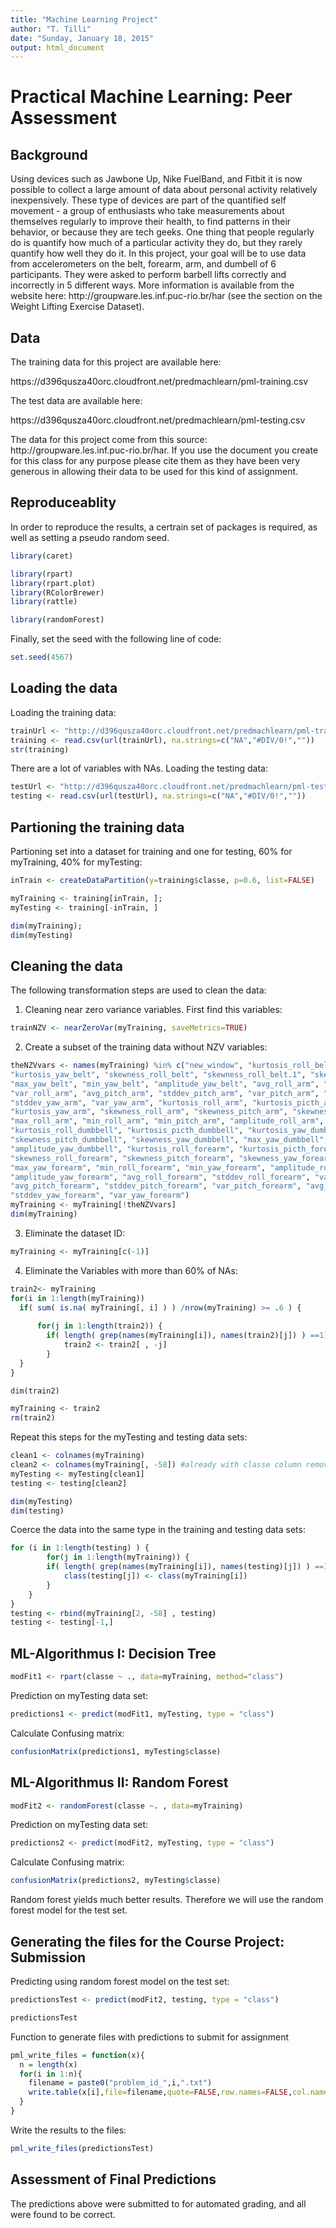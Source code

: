 ```yaml
---
title: "Machine Learning Project"
author: "T. Tilli"
date: "Sunday, January 18, 2015"
output: html_document
---
```


# Practical Machine Learning:  Peer Assessment 

## Background

Using devices such as Jawbone Up, Nike FuelBand, and Fitbit it is now possible to collect a large amount of data about personal activity relatively inexpensively. These type of devices are part of the quantified self movement - a group of enthusiasts who take measurements about themselves regularly to improve their health, to find patterns in their behavior, or because they are tech geeks. One thing that people regularly do is quantify how much of a particular activity they do, but they rarely quantify how well they do it. In this project, your goal will be to use data from accelerometers on the belt, forearm, arm, and dumbell of 6 participants. They were asked to perform barbell lifts correctly and incorrectly in 5 different ways. More information is available from the website here: http://groupware.les.inf.puc-rio.br/har (see the section on the Weight Lifting Exercise Dataset). 


## Data

The training data for this project are available here: 

https://d396qusza40orc.cloudfront.net/predmachlearn/pml-training.csv

The test data are available here: 

https://d396qusza40orc.cloudfront.net/predmachlearn/pml-testing.csv

The data for this project come from this source: http://groupware.les.inf.puc-rio.br/har. If you use the document you create for this class for any purpose please cite them as they have been very generous in allowing their data to be used for this kind of assignment. 


## Reproduceablity

In order to reproduce the results, a certrain set of packages is required, as well as setting a pseudo random seed.

```r
library(caret)
```

```r
library(rpart)
library(rpart.plot)
library(RColorBrewer)
library(rattle)
```
```r
library(randomForest)
```
Finally, set the  seed with the following line of code:

```r
set.seed(4567)
```

## Loading the data
Loading the training data:

```r
trainUrl <- "http://d396qusza40orc.cloudfront.net/predmachlearn/pml-training.csv"
training <- read.csv(url(trainUrl), na.strings=c("NA","#DIV/0!",""))
str(training)
```
There are a lot of variables with NAs.
Loading the testing data:

```r
testUrl <- "http://d396qusza40orc.cloudfront.net/predmachlearn/pml-testing.csv"
testing <- read.csv(url(testUrl), na.strings=c("NA","#DIV/0!",""))
```

## Partioning the training data 
Partioning set into a dataset for training and one for testing, 60% for myTraining, 40% for myTesting:

```r
inTrain <- createDataPartition(y=training$classe, p=0.6, list=FALSE)

myTraining <- training[inTrain, ]; 
myTesting <- training[-inTrain, ]

dim(myTraining); 
dim(myTesting)
```

## Cleaning the data

The following transformation steps are used to clean the data:

1.  Cleaning near zero variance variables. First find this variables:
```r
trainNZV <- nearZeroVar(myTraining, saveMetrics=TRUE)
```

2. Create a subset of the training data without NZV variables:
```r
theNZVvars <- names(myTraining) %in% c("new_window", "kurtosis_roll_belt", "kurtosis_picth_belt",
"kurtosis_yaw_belt", "skewness_roll_belt", "skewness_roll_belt.1", "skewness_yaw_belt",
"max_yaw_belt", "min_yaw_belt", "amplitude_yaw_belt", "avg_roll_arm", "stddev_roll_arm",
"var_roll_arm", "avg_pitch_arm", "stddev_pitch_arm", "var_pitch_arm", "avg_yaw_arm",
"stddev_yaw_arm", "var_yaw_arm", "kurtosis_roll_arm", "kurtosis_picth_arm",
"kurtosis_yaw_arm", "skewness_roll_arm", "skewness_pitch_arm", "skewness_yaw_arm",
"max_roll_arm", "min_roll_arm", "min_pitch_arm", "amplitude_roll_arm", "amplitude_pitch_arm",
"kurtosis_roll_dumbbell", "kurtosis_picth_dumbbell", "kurtosis_yaw_dumbbell", "skewness_roll_dumbbell",
"skewness_pitch_dumbbell", "skewness_yaw_dumbbell", "max_yaw_dumbbell", "min_yaw_dumbbell",
"amplitude_yaw_dumbbell", "kurtosis_roll_forearm", "kurtosis_picth_forearm", "kurtosis_yaw_forearm",
"skewness_roll_forearm", "skewness_pitch_forearm", "skewness_yaw_forearm", "max_roll_forearm",
"max_yaw_forearm", "min_roll_forearm", "min_yaw_forearm", "amplitude_roll_forearm",
"amplitude_yaw_forearm", "avg_roll_forearm", "stddev_roll_forearm", "var_roll_forearm",
"avg_pitch_forearm", "stddev_pitch_forearm", "var_pitch_forearm", "avg_yaw_forearm",
"stddev_yaw_forearm", "var_yaw_forearm")
myTraining <- myTraining[!theNZVvars]
dim(myTraining)

```

3. Eliminate the dataset ID:
```r
myTraining <- myTraining[c(-1)]
```

4. Eliminate the Variables with more than 60% of NAs:

```r
train2<- myTraining 
for(i in 1:length(myTraining))
  if( sum( is.na( myTraining[, i] ) ) /nrow(myTraining) >= .6 ) {
          
      for(j in 1:length(train2)) {
        if( length( grep(names(myTraining[i]), names(train2)[j]) ) ==1)   {
            train2 <- train2[ , -j] 
        } 
  }
}

dim(train2)

myTraining <- train2
rm(train2)
```

Repeat this steps for the myTesting and testing data sets:
```r
clean1 <- colnames(myTraining)
clean2 <- colnames(myTraining[, -58]) #already with classe column removed
myTesting <- myTesting[clean1]
testing <- testing[clean2]

dim(myTesting)
dim(testing)
```

Coerce the data into the same type in the training and testing data sets:

```r
for (i in 1:length(testing) ) {
        for(j in 1:length(myTraining)) {
        if( length( grep(names(myTraining[i]), names(testing)[j]) ) ==1)  {
            class(testing[j]) <- class(myTraining[i])
        }      
    }      
}
testing <- rbind(myTraining[2, -58] , testing) 
testing <- testing[-1,]
```

## ML-Algorithmus I: Decision Tree
```r
modFit1 <- rpart(classe ~ ., data=myTraining, method="class")
```


Prediction on myTesting data set:

```r
predictions1 <- predict(modFit1, myTesting, type = "class")
```

Calculate Confusing matrix:

```r
confusionMatrix(predictions1, myTesting$classe)
```

## ML-Algorithmus II: Random Forest

```r
modFit2 <- randomForest(classe ~. , data=myTraining)
```


Prediction on myTesting data set:

```r
predictions2 <- predict(modFit2, myTesting, type = "class")
```

Calculate Confusing matrix:

```r
confusionMatrix(predictions2, myTesting$classe)
```

Random forest yields much better results. Therefore we will use the random forest model for the test set.

## Generating the files for the Course Project: Submission

Predicting using random forest model on the test set:
```r
predictionsTest <- predict(modFit2, testing, type = "class")

predictionsTest
```

Function to generate files with predictions to submit for assignment

```r
pml_write_files = function(x){
  n = length(x)
  for(i in 1:n){
    filename = paste0("problem_id_",i,".txt")
    write.table(x[i],file=filename,quote=FALSE,row.names=FALSE,col.names=FALSE)
  }
}
```

Write the results to the files:
```r
pml_write_files(predictionsTest)
```

## Assessment of Final Predictions
The predictions above were submitted to for automated grading, and all were found to be correct.
